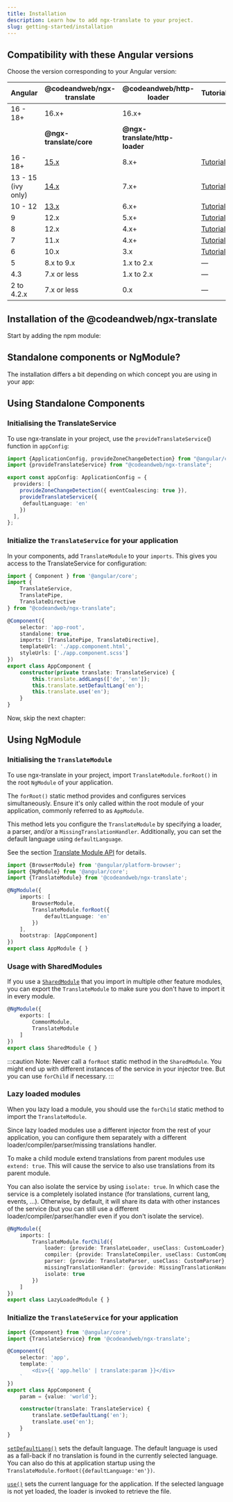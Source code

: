 ```yaml
---
title: Installation
description: Learn how to add ngx-translate to your project.
slug: getting-started/installation
---
```



## Compatibility with these Angular versions

Choose the version corresponding to your Angular version:

| Angular       | @codeandweb/ngx-translate | @codeandweb/http-loader | Tutorial |
| ------------- | ------------------- | -------------------------- |--- |
| 16 - 18+ | 16.x+ | 16.x+ |  |
|       | **@ngx-translate/core** | **@ngx-translate/http-loader** |  |
| 16 - 18+ | [15.x](/v15/getting-started/installation) | 8.x+ | [Tutorial](https://www.codeandweb.com/babeledit/tutorials/how-to-translate-your-angular-app-with-ngx-translate) |
| 13 - 15 (ivy only) | [14.x](/v15/getting-started/installation)               | 7.x+ | [Tutorial](https://www.codeandweb.com/babeledit/tutorials/how-to-translate-your-angular-app-with-ngx-translate) |
| 10 - 12   | [13.x](/v15/getting-started/installation)               | 6.x+  | [Tutorial](https://www.codeandweb.com/babeledit/tutorials/how-to-translate-your-angular-app-with-ngx-translate) |
| 9             | 12.x             | 5.x+  | [Tutorial](https://www.codeandweb.com/babeledit/tutorials/how-to-translate-your-angular-app-with-ngx-translate) |
| 8             | 12.x             | 4.x+  | [Tutorial](https://www.codeandweb.com/babeledit/tutorials/how-to-translate-your-angular-app-with-ngx-translate) |
| 7             | 11.x              | 4.x+  | [Tutorial](https://www.codeandweb.com/babeledit/tutorials/how-to-translate-your-angular7-app-with-ngx-translate) |
| 6             | 10.x                | 3.x   | [Tutorial](https://www.codeandweb.com/babeledit/tutorials/how-to-translate-your-angular6-app-with-ngx-translate) |
| 5             | 8.x to 9.x          | 1.x to 2.x | — |
| 4.3           | 7.x or less         | 1.x to 2.x  | — |
| 2 to 4.2.x    | 7.x or less         | 0.x  | — |

## Installation of the @codeandweb/ngx-translate

Start by adding the npm module:

<PackageManagers pkg="@codeandweb/ngx-translate" />

## Standalone components or NgModule?

The installation differs a bit depending on which concept you are using in your app:

<CardGrid>
  <LinkCard title="Standalone Components" href="#using-standalone-components" description="You application has a file app.config.ts in src/app. Your components set the property 'standalone:true.'" />

  <LinkCard title="NgModule" href="#using-ngmodule" description="You application has a file app.module.ts in src/app. Your components have no 'standalone' property." />
</CardGrid>

## Using Standalone Components

### Initialising the TranslateService

To use ngx-translate in your project, use the `provideTranslateService`() function in `appConfig`:

~~~ts {2, 7-9} title="app.config.ts"
import {ApplicationConfig, provideZoneChangeDetection} from "@angular/core";
import {provideTranslateService} from "@codeandweb/ngx-translate";

export const appConfig: ApplicationConfig = {
  providers: [
    provideZoneChangeDetection({ eventCoalescing: true }),
    provideTranslateService({
     defaultLanguage: 'en'
    })
  ],
};
~~~

### Initialize the `TranslateService` for your application

In your components, add `TranslateModule` to your `imports`.  This gives you access to the
TranslateService for configuration:

~~~ts {2-6,11,16-20} title="app.component.ts"
import { Component } from '@angular/core';
import {
    TranslateService,
    TranslatePipe,
    TranslateDirective
} from "@codeandweb/ngx-translate";

@Component({
    selector: 'app-root',
    standalone: true,
    imports: [TranslatePipe, TranslateDirective],
    templateUrl: './app.component.html',
    styleUrls: ['./app.component.scss']
})
export class AppComponent {
    constructor(private translate: TranslateService) {
        this.translate.addLangs(['de', 'en']);
        this.translate.setDefaultLang('en');
        this.translate.use('en');
    }
}
~~~

Now, skip the next chapter:

<LinkCard title="Loading translation files" href="/getting-started/translation-files" />

## Using NgModule

### Initialising the `TranslateModule`

To use ngx-translate in your project, import `TranslateModule.forRoot()` in the
root `NgModule` of your application.

The `forRoot()` static method provides and configures services simultaneously.
Ensure it's only called within the root module of your application, commonly
referred to as `AppModule`.

This method lets you configure the `TranslateModule` by specifying a loader,
a parser, and/or a `MissingTranslationHandler`. Additionally, you can set the
default language using `defaultLanguage`.

See the section [Translate Module API](/reference/configuration) for details.

~~~ts {3,8-10}  title="app.module.ts"
import {BrowserModule} from '@angular/platform-browser';
import {NgModule} from '@angular/core';
import {TranslateModule} from '@codeandweb/ngx-translate';

@NgModule({
    imports: [
        BrowserModule,
        TranslateModule.forRoot({
            defaultLanguage: 'en'
        })
    ],
    bootstrap: [AppComponent]
})
export class AppModule { }
~~~

### Usage with SharedModules

If you use a [`SharedModule`](https://angular.dev/guide/ngmodules/sharing) that you import in multiple other feature modules,
you can export the `TranslateModule` to make sure you don't have to import it in every module.

~~~ts
@NgModule({
    exports: [
        CommonModule,
        TranslateModule
    ]
})
export class SharedModule { }
~~~

:::caution
Note: Never call a `forRoot` static method in the `SharedModule`. You might end up with different
instances of the service in your injector tree. But you can use `forChild` if necessary.
:::

### Lazy loaded modules

When you lazy load a module, you should use the `forChild` static method to import the `TranslateModule`.

Since lazy loaded modules use a different injector from the rest of your application, you can configure them
separately with a different loader/compiler/parser/missing translations handler.

To make a child module extend translations from parent modules use `extend: true`. This will cause the service to also
use translations from its parent module.

You can also isolate the service by using `isolate: true`. In which case the service is a completely isolated
instance (for translations, current lang, events, ...).
Otherwise, by default, it will share its data with other instances of the service (but you can still use a
different loader/compiler/parser/handler even if you don't isolate the service).

~~~ts
@NgModule({
    imports: [
        TranslateModule.forChild({
            loader: {provide: TranslateLoader, useClass: CustomLoader},
            compiler: {provide: TranslateCompiler, useClass: CustomCompiler},
            parser: {provide: TranslateParser, useClass: CustomParser},
            missingTranslationHandler: {provide: MissingTranslationHandler, useClass: CustomHandler},
            isolate: true
        })
    ]
})
export class LazyLoadedModule { }
~~~

### Initialize the `TranslateService` for your application

~~~ts {2,7,11-16} title="app.component.ts"
import {Component} from '@angular/core';
import {TranslateService} from '@codeandweb/ngx-translate';

@Component({
    selector: 'app',
    template: `
        <div>{{ 'app.hello' | translate:param }}</div>
    `
})
export class AppComponent {
    param = {value: 'world'};

    constructor(translate: TranslateService) {
        translate.setDefaultLang('en');
        translate.use('en');
    }
}
~~~

[`setDefaultLang()`](/reference/translate-service-api#setdefaultlang) sets the default language. The default language is used
as a fall-back if no translation is found in the currently selected language.
You can also do this at application startup using the `TranslateModule.forRoot({defaultLanguage:'en'})`.

[`use()`](/reference/translate-service-api#use) sets the current language for the application. If the selected language is not yet
loaded, the loader is invoked to retrieve the file.
